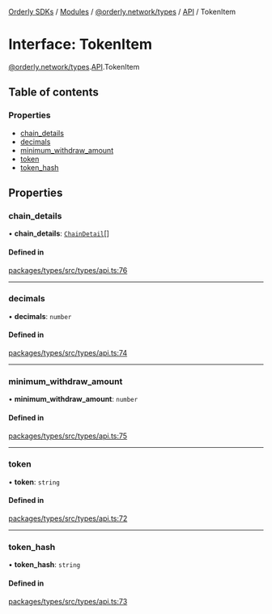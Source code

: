 [Orderly SDKs](/sdks/tech-doc/README) / [Modules](/sdks/tech-doc/modules) / [@orderly.network/types](/sdks/tech-doc/modules/orderly_network_types) / [API](/sdks/tech-doc/modules/orderly_network_types.API) / TokenItem

# Interface: TokenItem

[@orderly.network/types](/sdks/tech-doc/modules/orderly_network_types).[API](/sdks/tech-doc/modules/orderly_network_types.API).TokenItem

## Table of contents

### Properties

- [chain\_details](/sdks/tech-doc/interfaces/orderly_network_types.API.TokenItem#chain_details)
- [decimals](/sdks/tech-doc/interfaces/orderly_network_types.API.TokenItem#decimals)
- [minimum\_withdraw\_amount](/sdks/tech-doc/interfaces/orderly_network_types.API.TokenItem#minimum_withdraw_amount)
- [token](/sdks/tech-doc/interfaces/orderly_network_types.API.TokenItem#token)
- [token\_hash](/sdks/tech-doc/interfaces/orderly_network_types.API.TokenItem#token_hash)

## Properties

### chain\_details

• **chain\_details**: [`ChainDetail`](/sdks/tech-doc/interfaces/orderly_network_types.API.ChainDetail)[]

#### Defined in

[packages/types/src/types/api.ts:76](https://github.com/OrderlyNetwork/js-sdk/blob/d47dd11/packages/types/src/types/api.ts#L76)

___

### decimals

• **decimals**: `number`

#### Defined in

[packages/types/src/types/api.ts:74](https://github.com/OrderlyNetwork/js-sdk/blob/d47dd11/packages/types/src/types/api.ts#L74)

___

### minimum\_withdraw\_amount

• **minimum\_withdraw\_amount**: `number`

#### Defined in

[packages/types/src/types/api.ts:75](https://github.com/OrderlyNetwork/js-sdk/blob/d47dd11/packages/types/src/types/api.ts#L75)

___

### token

• **token**: `string`

#### Defined in

[packages/types/src/types/api.ts:72](https://github.com/OrderlyNetwork/js-sdk/blob/d47dd11/packages/types/src/types/api.ts#L72)

___

### token\_hash

• **token\_hash**: `string`

#### Defined in

[packages/types/src/types/api.ts:73](https://github.com/OrderlyNetwork/js-sdk/blob/d47dd11/packages/types/src/types/api.ts#L73)

